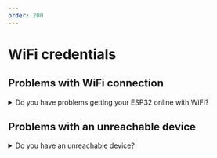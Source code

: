 ```yaml
---
order: 200
---
```


# WiFi credentials

## Problems with WiFi connection

<details>
  <summary>Do you have problems getting your ESP32 online with WiFi?</summary>

<Tabs>
<Tab label="YES">

- The ESP32 cannot connect to 5GHz WiFi network, so be sure to use the WiFi that is on 2.4GHz.

- Make sure that you have typed the correct WiFi SSID and password in the provisioning step. If you are unsure, you can use the `Monitor` button in the
  [Toit console](https://console.toit.io/serial), and check the serial output of your ESP32 in order to see whether the device connects to the internet or fails trying.

- You can configure your device with the WiFi details again using the `Reinstall` button in the [Toit console](https://console.toit.io/serial).

- When your device can get online via WiFi (verify with the `Monitor` button), you must claim your device into your Toit project by using the `Claim` button on the [devices page](https://console.toit.io/devices). Read more [here](../claimtroubleshoot).

- If you are using an open WiFi with no password, use the Toit CLI when reinstalling or provisioning your ESP32 in order to provide an empty string as the password to the command, as in:

```shell
toit serial reinstall -p wifi.ssid="MY_SSID" -p wifi.password=""
```

</Tab>

<Tab label="NO">

If you have other problems or issues with getting your ESP32 setup with Toit, please reach out to the Toit engineering team. We are ready to help you get started using the Toit platform.
We are available via the integrated chat, via [Slack](https://chat.toit.io) or you can write us an email using developers@toit.io.

</Tab>

</Tabs>
</details>

## Problems with an unreachable device

<details>
  <summary>Do you have an unreachable device?</summary>

If your ESP32 is misconfigured in any way, for example if it does not have valid WiFi connection settings, reinstall the ESP32 with the Toit firmware
and WiFi settings via a serial connection, by connecting it with a USB cable to your computer.

<Tabs>
<Tab label="Console">

In the [Web Serial](https://console.toit.io/serial) page in the Toit console, press the Reinstall button and provide the WiFi credentials for the WiFi currently available.

</Tab>

<Tab label="CLI">

Run the `toit serial reinstall` CLI command
with the appropriate WiFi connection settings provided (replace `MY_SSID` and `my_password` with the correct WiFi credentials):

```shell

toit serial reinstall -p wifi.ssid="MY_SSID" -p wifi.password="my_password"

```

</Tab>
</Tabs>
This will reinstall the Toit firmware and settings via the serial port without changing its hardware certificate or hardware ID.
</details>
